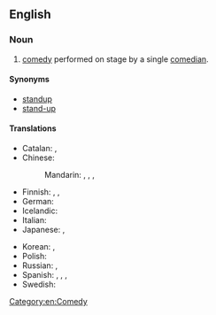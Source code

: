 ==English==
{{wikipedia}}

===Noun===
{{en-noun|-|head=[[stand]]-[[up]] [[comedy]]}}

# [[comedy]] performed on stage by a single [[comedian]].

====Synonyms====
* [[standup]]
* [[stand-up]]

====Translations====
{{trans-top|comedy performed on stage by a single comedian}}
* Catalan: {{t|ca|monòleg|m}}, {{t|ca|comèdia verbal|f}}
* Chinese:
*: Mandarin: {{qualifier|mainland China}} {{t+|cmn|單口相聲}}, {{t+|cmn|单口相声|tr=dānkǒu xiàngsheng}}, {{t+|cmn|棟篤笑|sc=Hani}}, {{t+|cmn|栋笃笑|tr=dòngdǔxiào}} {{qualifier|Hong Kong}}
* Finnish: {{t+|fi|stand up -komedia}}, {{t|fi|lavakomedia}}, {{t|fi|lavakomiikka}}
* German: {{t|de|Stand-up-Comedy|f}}
* Icelandic: {{t|is|uppistand|n}}
* Italian: {{t+|it|monologo|m}}
* Japanese: {{t|ja|スタンドアップ|tr=sutandoappu}}, {{t|ja|スタンダップコメディ|tr=sutandoappu komedi}}
{{trans-mid}}
* Korean: {{t|ko|스탠드업}}, {{t|ko|스탠드업 코미디}}
* Polish: {{t+|pl|stand-up|m}}
* Russian: {{t+|ru|стенда́п|m|tr=stɛndáp}}, {{t|ru|стенда́п-коме́дия|f|tr=stɛndáp-komédija}}
* Spanish: {{t|es|[[comedia]] [[en vivo]]|f}}, {{t|es|[[monólogo]] [[cómico]]|m}}, {{t+|es|monólogo|m}}, {{t|es|stand up|m}}
* Swedish: {{t|sv|ståuppkomik|c}}
{{trans-bottom}}

[[Category:en:Comedy]]